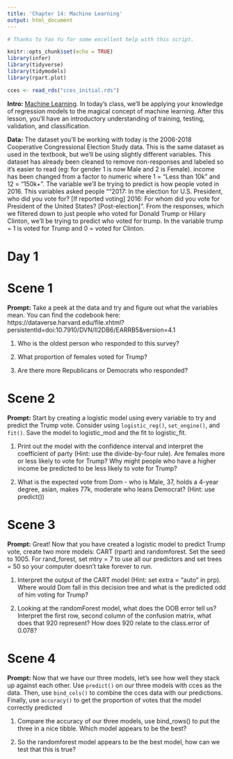 ```yaml
---
title: 'Chapter 14: Machine Learning'
output: html_document
---
```


```r
# Thanks to Yao Yu for some excellent help with this script.

knitr::opts_chunk$set(echo = TRUE)
library(infer)
library(tidyverse)
library(tidymodels)
library(rpart.plot)

cces <- read_rds("cces_initial.rds")
```


**Intro:** [Machine Learning](https://davidkane9.github.io/PPBDS/14-machine-learning.html). In today's class, we'll be applying your knowledge of regression models to the magical concept of machine learning. After this lesson, you'll have an introductory understanding of training, testing, validation, and classification.

**Data:** The dataset you'll be working with today is the 2006-2018 Cooperative Congressional Election Study data. This is the same dataset as used in the textbook, but we'll be using slightly different variables. This dataset has already been cleaned to remove non-responses and labeled so it's easier to read (eg: for gender 1 is now Male and 2 is Female). income has been changed from a factor to numeric where 1 = "Less than 10k" and 12 = "150k+". The variable we'll be trying to predict is how people voted in 2016. This variables asked people "“2017: In the election for U.S. President, who did you vote for? [If reported voting] 2016: For whom did you vote for President of the United States? [Post-election]". From the responses, which we filtered down to just people who voted for Donald Trump or Hilary Clinton, we'll be trying to predict who voted for trump. In the variable trump = 1 is voted for Trump and 0 = voted for Clinton.

# Day 1

# Scene 1

**Prompt:** Take a peek at the data and try and figure out what the variables mean. You can find the codebook here: https://dataverse.harvard.edu/file.xhtml?persistentId=doi:10.7910/DVN/II2DB6/EARRB5&version=4.1 

1) Who is the oldest person who responded to this survey?

2) What proportion of females voted for Trump? 

2) Are there more Republicans or Democrats who responded?




# Scene 2

**Prompt:** Start by creating a logistic model using every variable to try and predict the Trump vote. Consider using `logistic_reg()`, `set_engine()`, and `fit()`. Save the model to logistic_mod and the fit to logistic_fit. 

1) Print out the model with the confidence interval and interpret the coefficient of party (Hint: use the divide-by-four rule). Are females more or less likely to vote for Trump? Why might people who have a higher income be predicted to be less likely to vote for Trump?

2) What is the expected vote from Dom - who is Male, 37, holds a 4-year degree, asian, makes 77k, moderate who leans Democrat? (Hint: use predict())



# Scene 3

**Prompt:** Great! Now that you have created a logistic model to predict Trump vote, create two more models: CART (rpart) and randomforest. Set the seed to 1005. For rand_forest, set mtry = 7 to use all our predictors and set trees = 50 so your computer doesn't take forever to run.

1) Interpret the output of the CART model (Hint: set extra = "auto" in prp). Where would Dom fall in this decision tree and what is the predicted odd of him voting for Trump? 

2) Looking at the randomForest model, what does the OOB error tell us? Interpret the first row, second column of the confusion matrix, what does that 920 represent? How does 920 relate to the class.error of 0.078?




# Scene 4

**Prompt:** Now that we have our three models, let's see how well they stack up against each other. Use `predict()` on our three models with cces as the data. Then, use `bind_cols()` to combine the cces data with our predictions. Finally, use `accuracy()` to get the proportion of votes that the model correctly predicted

1) Compare the accuracy of our three models, use bind_rows() to put the three in a nice tibble. Which model appears to be the best?

2) So the randomforest model appears to be the best model, how can we test that this is true?

